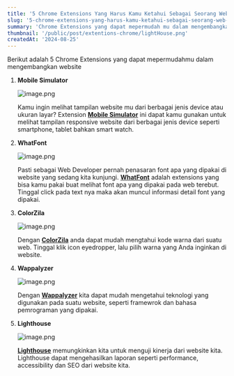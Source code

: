 ```yaml
---
title: '5 Chrome Extensions Yang Harus Kamu Ketahui Sebagai Seorang Web Dev'
slug: '5-chrome-extensions-yang-harus-kamu-ketahui-sebagai-seorang-web-dev'
summary: 'Chrome Extensions yang dapat mepermudah mu dalam mengembangkan website'
thumbnail: '/public/post/extentions-chrome/lightHouse.png'
createdAt: '2024-08-25'
---
```


Berikut adalah 5 Chrome Extensions yang dapat mepermudahmu dalam mengembangkan website

1. **Mobile Simulator**

   ![image.png](/post/extentions-chrome/mobileSimulator.png)

   Kamu ingin melihat tampilan website mu dari berbagai jenis device atau ukuran layar? Extension **[Mobile Simulator](https://chromewebstore.google.com/detail/mobile-simulator-responsi/ckejmhbmlajgoklhgbapkiccekfoccmk)** ini dapat kamu gunakan untuk melihat tampilan responsive website dari berbagai jenis device seperti smartphone, tablet bahkan smart watch.

2. **WhatFont**

   ![image.png](/post/extentions-chrome/whatFont.png)

   Pasti sebagai Web Developer pernah penasaran font apa yang dipakai di website yang sedang kita kunjungi. **[WhatFont](https://chromewebstore.google.com/detail/whatfont/jabopobgcpjmedljpbcaablpmlmfcogm)** adalah extensions yang bisa kamu pakai buat melihat font apa yang dipakai pada web terebut. Tinggal click pada text nya maka akan muncul informasi detail font yang dipakai.

3. **ColorZila**

   ![image.png](/post/extentions-chrome/colorZila.png)

   Dengan **[ColorZila](https://chromewebstore.google.com/detail/colorzilla/bhlhnicpbhignbdhedgjhgdocnmhomnp)** anda dapat mudah mengtahui kode warna dari suatu web. Tinggal klik icon eyedropper, lalu pilih warna yang Anda inginkan di website.

4. **Wappalyzer**

   ![image.png](/post/extentions-chrome/wappalyzer.png)

   Dengan **[Wappalyzer](https://chromewebstore.google.com/detail/wappalyzer-technology-pro/gppongmhjkpfnbhagpmjfkannfbllamg)** kita dapat mudah mengetahui teknologi yang digunakan pada suatu website, seperti framewrok dan bahasa pemrograman yang dipakai.

5. **Lighthouse**

   ![image.png](/post/extentions-chrome/lightHouse.png)

   **[Lighthouse](https://chromewebstore.google.com/detail/lighthouse/blipmdconlkpinefehnmjammfjpmpbjk)** memungkinkan kita untuk menguji kinerja dari website kita. Lighthouse dapat mengehasilkan laporan seperti performance, accessibility dan SEO dari website kita.
